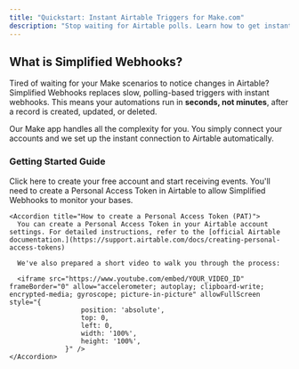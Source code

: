 ```yaml
---
title: "Quickstart: Instant Airtable Triggers for Make.com"
description: "Stop waiting for Airtable polls. Learn how to get instant notifications for record changes in your Make.com scenarios in just a few minutes."
---
```


## What is Simplified Webhooks?

Tired of waiting for your Make scenarios to notice changes in Airtable? Simplified Webhooks replaces slow, polling-based triggers with instant webhooks. This means your automations run in **seconds, not minutes**, after a record is created, updated, or deleted.

Our Make app handles all the complexity for you. You simply connect your accounts and we set up the instant connection to Airtable automatically.

### Getting Started Guide

<Steps>
  <Step title="Create a free Account">
    <Card title="Sign up for Simplified Webhooks" icon="user-plus" horizontal href="https://simplified-webhooks.com/auth/sign-up">
      Click here to create your free account and start receiving events.
    </Card>
  </Step>
  <Step title="Connect your Airtable account">
    You'll need to create a Personal Access Token in Airtable to allow Simplified Webhooks to monitor your bases.

    <Accordion title="How to create a Personal Access Token (PAT)">
      You can create a Personal Access Token in your Airtable account settings. For detailed instructions, refer to the [official Airtable documentation.](https://support.airtable.com/docs/creating-personal-access-tokens)

      We've also prepared a short video to walk you through the process:

      <iframe src="https://www.youtube.com/embed/YOUR_VIDEO_ID" frameBorder="0" allow="accelerometer; autoplay; clipboard-write; encrypted-media; gyroscope; picture-in-picture" allowFullScreen style="{
                      position: 'absolute',
                      top: 0,
                      left: 0,
                      width: '100%',
                      height: '100%',
                  }" />
    </Accordion>
  </Step>
</Steps>